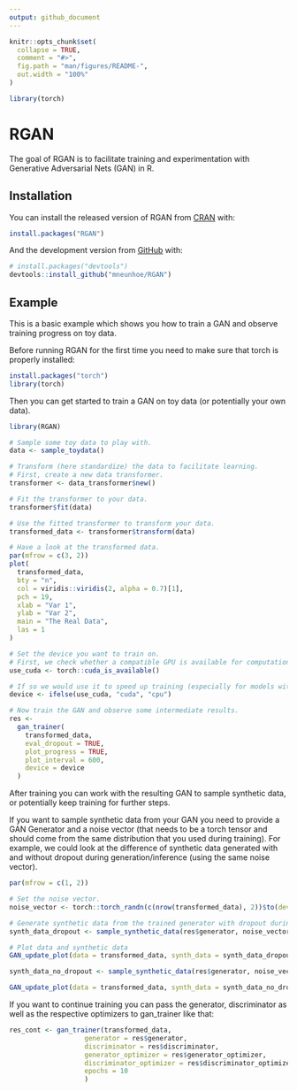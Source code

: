 ```yaml
---
output: github_document
---
```


<!-- README.md is generated from README.Rmd. Please edit that file -->

```r
knitr::opts_chunk$set(
  collapse = TRUE,
  comment = "#>",
  fig.path = "man/figures/README-",
  out.width = "100%"
)

library(torch)
```

# RGAN

<!-- badges: start -->
<!-- badges: end -->

The goal of RGAN is to facilitate training and experimentation with Generative Adversarial Nets (GAN) in R.

## Installation

You can install the released version of RGAN from [CRAN](https://CRAN.R-project.org) with:

``` r
install.packages("RGAN")
```

And the development version from [GitHub](https://github.com/) with:

``` r
# install.packages("devtools")
devtools::install_github("mneunhoe/RGAN")
```
## Example

This is a basic example which shows you how to train a GAN and observe training progress on toy data.

Before running RGAN for the first time you need to make sure that torch is properly installed:

```r
install.packages("torch")
library(torch)
```

Then you can get started to train a GAN on toy data (or potentially your own data).

```r
library(RGAN)

# Sample some toy data to play with.
data <- sample_toydata()

# Transform (here standardize) the data to facilitate learning.
# First, create a new data transformer.
transformer <- data_transformer$new()

# Fit the transformer to your data.
transformer$fit(data)

# Use the fitted transformer to transform your data.
transformed_data <- transformer$transform(data)

# Have a look at the transformed data.
par(mfrow = c(3, 2))
plot(
  transformed_data,
  bty = "n",
  col = viridis::viridis(2, alpha = 0.7)[1],
  pch = 19,
  xlab = "Var 1",
  ylab = "Var 2",
  main = "The Real Data",
  las = 1
)

# Set the device you want to train on.
# First, we check whether a compatible GPU is available for computation.
use_cuda <- torch::cuda_is_available()

# If so we would use it to speed up training (especially for models with image data).
device <- ifelse(use_cuda, "cuda", "cpu")

# Now train the GAN and observe some intermediate results.
res <-
  gan_trainer(
    transformed_data,
    eval_dropout = TRUE,
    plot_progress = TRUE,
    plot_interval = 600,
    device = device
  )

```

After training you can work with the resulting GAN to sample synthetic data, or potentially keep training for further steps.

If you want to sample synthetic data from your GAN you need to provide a GAN Generator and a noise vector (that needs to be a torch tensor and should come from the same distribution that you used during training). For example, we could look at the difference of synthetic data generated with and without dropout during generation/inference (using the same noise vector).

```r
par(mfrow = c(1, 2))

# Set the noise vector.
noise_vector <- torch::torch_randn(c(nrow(transformed_data), 2))$to(device = device)

# Generate synthetic data from the trained generator with dropout during generation.
synth_data_dropout <- sample_synthetic_data(res$generator, noise_vector,eval_dropout = TRUE)

# Plot data and synthetic data
GAN_update_plot(data = transformed_data, synth_data = synth_data_dropout, main = "With dropout")

synth_data_no_dropout <- sample_synthetic_data(res$generator, noise_vector,eval_dropout = F)

GAN_update_plot(data = transformed_data, synth_data = synth_data_no_dropout, main = "Without dropout")

```

If you want to continue training you can pass the generator, discriminator as well as the respective optimizers to gan_trainer like that:

```r
res_cont <- gan_trainer(transformed_data,
                   generator = res$generator,
                   discriminator = res$discriminator,
                   generator_optimizer = res$generator_optimizer,
                   discriminator_optimizer = res$discriminator_optimizer,
                   epochs = 10
                   )
```

